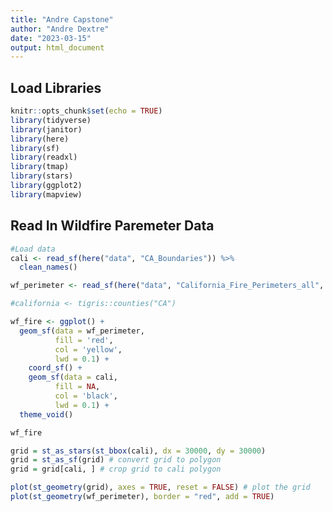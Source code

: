 ```yaml
---
title: "Andre Capstone"
author: "Andre Dextre"
date: "2023-03-15"
output: html_document
---
```


## Load Libraries

```r
knitr::opts_chunk$set(echo = TRUE)
library(tidyverse)
library(janitor)
library(here)
library(sf)
library(readxl)
library(tmap)
library(stars)
library(ggplot2)
library(mapview)
```

## Read In Wildfire Paremeter Data 

```r
#Load data
cali <- read_sf(here("data", "CA_Boundaries")) %>%
  clean_names()

wf_perimeter <- read_sf(here("data", "California_Fire_Perimeters_all", "California_Fire_Perimeters_all"))

#california <- tigris::counties("CA")

wf_fire <- ggplot() +
  geom_sf(data = wf_perimeter,
          fill = 'red',
          col = 'yellow',
          lwd = 0.1) +
    coord_sf() +
    geom_sf(data = cali,
          fill = NA,
          col = 'black',
          lwd = 0.1) +
  theme_void()

wf_fire
```

```r
grid = st_as_stars(st_bbox(cali), dx = 30000, dy = 30000)
grid = st_as_sf(grid) # convert grid to polygon
grid = grid[cali, ] # crop grid to cali polygon

plot(st_geometry(grid), axes = TRUE, reset = FALSE) # plot the grid
plot(st_geometry(wf_perimeter), border = "red", add = TRUE)
```
